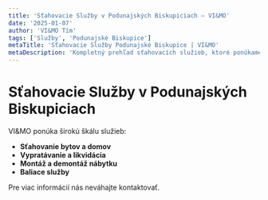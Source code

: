 ```yaml
---
title: 'Sťahovacie Služby v Podunajských Biskupiciach – VI&MO'
date: '2025-01-07'
author: 'VI&MO Tím'
tags: ['Služby', 'Podunajské Biskupice']
metaTitle: 'Sťahovacie Služby Podunajské Biskupice | VI&MO'
metaDescription: 'Kompletný prehľad sťahovacích služieb, ktoré ponúkame v Podunajských Biskupiciach. Sťahovanie, vypratávanie, balenie a ďalšie.'
---
```


# Sťahovacie Služby v Podunajských Biskupiciach

VI&MO ponúka širokú škálu služieb:

- **Sťahovanie bytov a domov**
- **Vypratávanie a likvidácia**
- **Montáž a demontáž nábytku**
- **Baliace služby**

Pre viac informácií nás neváhajte kontaktovať.
